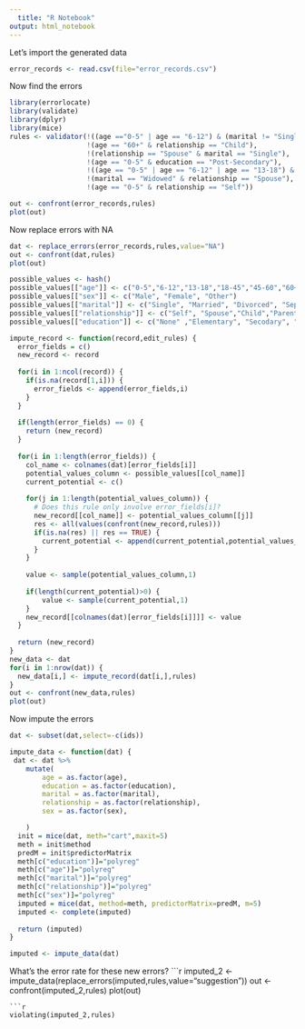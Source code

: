 ---
  title: "R Notebook"
output: html_notebook
---
  
  Let's import the generated data
```{r}
error_records <- read.csv(file="error_records.csv")
```
Now find the errors
```{r}
library(errorlocate)
library(validate)
library(dplyr)
library(mice)
rules <- validator(!((age =="0-5" | age == "6-12") & (marital != "Single")),
                   !(age == "60+" & relationship == "Child"),
                   !(relationship == "Spouse" & marital == "Single"),
                   !(age == "0-5" & education == "Post-Secondary"),
                   !((age == "0-5" | age == "6-12" | age == "13-18") & relationship == "Spouse"),
                   !(marital == "Widowed" & relationship == "Spouse"),
                   !(age == "0-5" & relationship == "Self"))

out <- confront(error_records,rules)
plot(out)

```
Now replace errors with NA
```{r}
dat <- replace_errors(error_records,rules,value="NA")
out <- confront(dat,rules)
plot(out)
```

```{r}
possible_values <- hash()
possible_values[["age"]] <- c("0-5","6-12","13-18","18-45","45-60","60+")
possible_values[["sex"]] <- c("Male", "Female", "Other") 
possible_values[["marital"]] <- c("Single", "Married", "Divorced", "Seperated", "Widowed") 
possible_values[["relationship"]] <- c("Self", "Spouse","Child","Parent","Other")
possible_values[["education"]] <- c("None" ,"Elementary", "Secodary", "Post-Secondary")  

impute_record <- function(record,edit_rules) {
  error_fields = c()
  new_record <- record
  
  for(i in 1:ncol(record)) {       
    if(is.na(record[1,i])) {
      error_fields <- append(error_fields,i)
    }
  }
  
  if(length(error_fields) == 0) {
    return (new_record)
  }
  
  for(i in 1:length(error_fields)) {
    col_name <- colnames(dat)[error_fields[i]]
    potential_values_column <- possible_values[[col_name]]
    current_potential <- c()
    
    for(j in 1:length(potential_values_column)) {
      # Does this rule only involve error_fields[i]? 
      new_record[[col_name]] <- potential_values_column[[j]]
      res <- all(values(confront(new_record,rules)))
      if(is.na(res) || res == TRUE) {
        current_potential <- append(current_potential,potential_values_column[[j]])
      }
    }
    
    value <- sample(potential_values_column,1)
    
    if(length(current_potential)>0) {
        value <- sample(current_potential,1)
    }
    new_record[[colnames(dat)[error_fields[i]]]] <- value
  }
  
  return (new_record)
}
new_data <- dat 
for(i in 1:nrow(dat)) {
  new_data[i,] <- impute_record(dat[i,],rules)
}
out <- confront(new_data,rules)
plot(out)
```

Now impute the errors
```{r}
 

dat <- subset(dat,select=-c(ids))

impute_data <- function(dat) {
 dat <- dat %>%
    mutate(
        age = as.factor(age),
        education = as.factor(education),
        marital = as.factor(marital),
        relationship = as.factor(relationship),
        sex = as.factor(sex),

    )
  init = mice(dat, meth="cart",maxit=5) 
  meth = init$method
  predM = init$predictorMatrix
  meth[c("education")]="polyreg"
  meth[c("age")]="polyreg"
  meth[c("marital")]="polyreg"
  meth[c("relationship")]="polyreg"
  meth[c("sex")]="polyreg"
  imputed = mice(dat, method=meth, predictorMatrix=predM, m=5)
  imputed <- complete(imputed)
  
  return (imputed)
}

imputed <- impute_data(dat)

```

What's the error rate for these new errors? 
  ```{r}
imputed_2 <- impute_data(replace_errors(imputed,rules,value="suggestion"))
out <- confront(imputed_2,rules)
plot(out)

```
```{r}
violating(imputed_2,rules)
```


